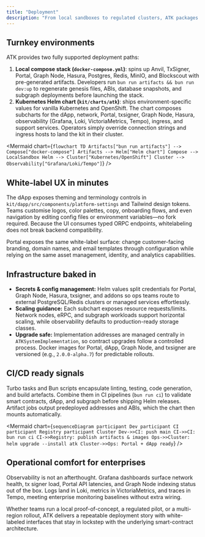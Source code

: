 ```yaml
---
title: "Deployment"
description: "From local sandboxes to regulated clusters, ATK packages the full environment so ops teams avoid snowflake stacks."
---
```


## Turnkey environments

ATK provides two fully supported deployment paths:

1. **Local compose stack (`docker-compose.yml`)**: spins up Anvil, TxSigner, Portal, Graph Node, Hasura, Postgres, Redis, MinIO, and Blockscout with pre-generated artifacts. Developers run `bun run artifacts && bun run dev:up` to regenerate genesis files, ABIs, database snapshots, and subgraph deployments before launching the stack.
2. **Kubernetes Helm chart (`kit/charts/atk`)**: ships environment-specific values for vanilla Kubernetes and OpenShift. The chart composes subcharts for the dApp, network, Portal, txsigner, Graph Node, Hasura, observability (Grafana, Loki, VictoriaMetrics, Tempo), ingress, and support services. Operators simply override connection strings and ingress hosts to land the kit in their cluster.

<Mermaid
  chart={`
flowchart TD
  Artifacts["bun run artifacts"] --> Compose["docker-compose"]
  Artifacts --> Helm["Helm chart"]
  Compose --> LocalSandbox
  Helm --> Cluster["Kubernetes/OpenShift"]
  Cluster --> Observability["Grafana/Loki/Tempo"]
`}
/>

## White-label UX in minutes

The dApp exposes theming and terminology controls in `kit/dapp/src/components/platform-settings` and Tailwind design tokens. Teams customise logos, color palettes, copy, onboarding flows, and even navigation by editing config files or environment variables—no fork required. Because the UI consumes typed ORPC endpoints, whitelabeling does not break backend compatibility.

Portal exposes the same white-label surface: change customer-facing branding, domain names, and email templates through configuration while relying on the same asset management, identity, and analytics capabilities.

## Infrastructure baked in

- **Secrets & config management:** Helm values split credentials for Portal, Graph Node, Hasura, txsigner, and addons so ops teams route to external PostgreSQL/Redis clusters or managed services effortlessly.
- **Scaling guidance:** Each subchart exposes resource requests/limits. Network nodes, eRPC, and subgraph workloads support horizontal scaling, while observability defaults to production-ready storage classes.
- **Upgrade safe:** Implementation addresses are managed centrally in `ATKSystemImplementation`, so contract upgrades follow a controlled process. Docker images for Portal, dApp, Graph Node, and txsigner are versioned (e.g., `2.0.0-alpha.7`) for predictable rollouts.

## CI/CD ready signals

Turbo tasks and Bun scripts encapsulate linting, testing, code generation, and build artefacts. Combine them in CI pipelines (`bun run ci`) to validate smart contracts, dApp, and subgraph before shipping Helm releases. Artifact jobs output predeployed addresses and ABIs, which the chart then mounts automatically.

<Mermaid
  chart={`
sequenceDiagram
  participant Dev
  participant CI
  participant Registry
  participant Cluster
  Dev->>CI: push main
  CI->>CI: bun run ci
  CI->>Registry: publish artifacts & images
  Ops->>Cluster: helm upgrade --install atk
  Cluster->>Ops: Portal + dApp ready
`}
/>

## Operational comfort for enterprises

Observability is not an afterthought. Grafana dashboards surface network health, tx signer load, Portal API latencies, and Graph Node indexing status out of the box. Logs land in Loki, metrics in VictoriaMetrics, and traces in Tempo, meeting enterprise monitoring baselines without extra wiring.

Whether teams run a local proof-of-concept, a regulated pilot, or a multi-region rollout, ATK delivers a repeatable deployment story with white-labeled interfaces that stay in lockstep with the underlying smart-contract architecture.
